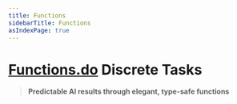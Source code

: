 ```yaml
---
title: Functions
sidebarTitle: Functions
asIndexPage: true
---
```


# [Functions.do](https://functions.do) Discrete Tasks

> **Predictable AI results through elegant, type-safe functions**

